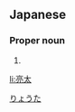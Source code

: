 ==Japanese==
{{ja-kanjitab|亮|太}}

===Proper noun===
{{ja-pos|proper|りょうた}}

# {{given name|male|lang=ja|sort=りょうた}}

[[Category:Japanese male given names|りょうた]]

[[li:亮太]]